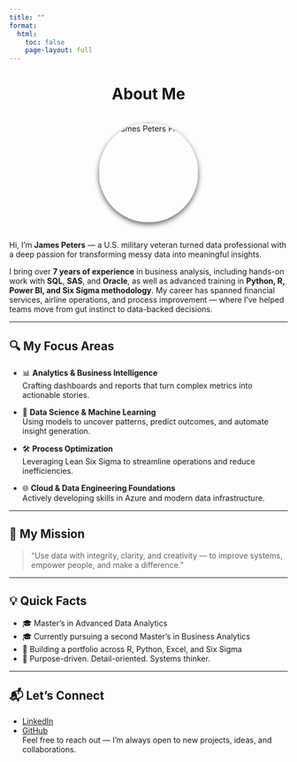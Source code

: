 ```yaml
---
title: ""
format:
  html:
    toc: false
    page-layout: full
---
```


<!-- Title and Image -->

::: {style="text-align: center; margin-bottom: 2rem;"}
<h1>About Me</h1>

```{=html}
<img src="images/james.jpg" alt="James Peters Photo"
       width="180"
       style="border-radius: 50%; box-shadow: 0 4px 10px rgba(0, 0, 0, 0.6); margin-top: 1rem;" />
```
:::

<!-- Bio Text Section -->

::: {style="max-width: 750px; margin: auto; text-align: center;"}
<!-- Paste your About Me text here -->
:::

Hi, I’m **James Peters** — a U.S. military veteran turned data professional with a deep passion for transforming messy data into meaningful insights.

I bring over **7 years of experience** in business analysis, including hands-on work with **SQL**, **SAS**, and **Oracle**, as well as advanced training in **Python, R, Power BI, and Six Sigma methodology**. My career has spanned financial services, airline operations, and process improvement — where I’ve helped teams move from gut instinct to data-backed decisions.

------------------------------------------------------------------------

## 🔍 My Focus Areas

-   📊 **Analytics & Business Intelligence**\
    Crafting dashboards and reports that turn complex metrics into actionable stories.

-   🤖 **Data Science & Machine Learning**\
    Using models to uncover patterns, predict outcomes, and automate insight generation.

-   🛠️ **Process Optimization**\
    Leveraging Lean Six Sigma to streamline operations and reduce inefficiencies.

-   🌐 **Cloud & Data Engineering Foundations**\
    Actively developing skills in Azure and modern data infrastructure.

------------------------------------------------------------------------

## 🎯 My Mission

> “Use data with integrity, clarity, and creativity — to improve systems, empower people, and make a difference.”

------------------------------------------------------------------------

## 💡 Quick Facts

-   🎓 Master’s in Advanced Data Analytics\
-   🎓 Currently pursuing a second Master’s in Business Analytics\
-   🔧 Building a portfolio across R, Python, Excel, and Six Sigma\
-   🧭 Purpose-driven. Detail-oriented. Systems thinker.

------------------------------------------------------------------------

## 📬 Let’s Connect

-   [LinkedIn](https://www.linkedin.com/in/jpeters-jr/)
-   [GitHub](https://github.com/JAMESDATAANALYSIS2023)\
    Feel free to reach out — I’m always open to new projects, ideas, and collaborations.
